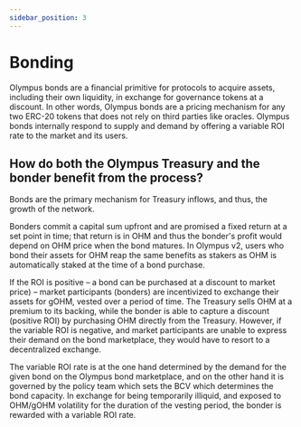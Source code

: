 ```yaml
---
sidebar_position: 3
---
```


# Bonding

Olympus bonds are a financial primitive for protocols to acquire assets, including their own liquidity, in exchange for governance tokens at a discount. In other words, Olympus bonds are a pricing mechanism for any two ERC-20 tokens that does not rely on third parties like oracles. Olympus bonds internally respond to supply and demand by offering a variable ROI rate to the market and its users. 

## How do both the Olympus Treasury and the bonder benefit from the process?

Bonds are the primary mechanism for Treasury inflows, and thus, the growth of the network.

Bonders commit a capital sum upfront and are promised a fixed return at a set point in time; that return is in OHM and thus the bonder's profit would depend on OHM price when the bond matures. In Olympus v2, users who bond their assets for OHM reap the same benefits as stakers as OHM is automatically staked at the time of a bond purchase. 

If the ROI is positive – a bond can be purchased at a discount to market price) – market participants (bonders) are incentivized to exchange their assets for gOHM, vested over a period of time. The Treasury sells OHM at a premium to its backing, while the bonder is able to capture a discount (positive ROI) by purchasing OHM directly from the Treasury. However, if the variable ROI is negative, and market participants are unable to express their demand on the bond marketplace, they would have to resort to a decentralized exchange. 

The variable ROI rate is at the one hand determined by the demand for the given bond on the Olympus bond marketplace, and on the other hand it is governed by the policy team which sets the BCV which determines the bond capacity. In exchange for being temporarily illiquid, and exposed to OHM/gOHM volatility for the duration of the vesting period, the bonder is rewarded with a variable ROI rate. 
